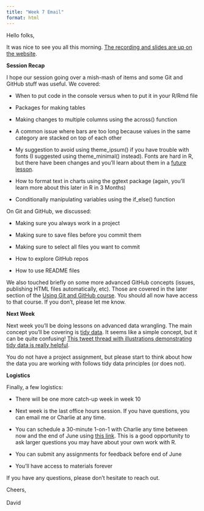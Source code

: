 ```yaml
---
title: "Week 7 Email"
format: html
---
```


Hello folks,

It was nice to see you all this morning. [The recording and slides are up on the website](https://rfortherestofus.com/courses/r-in-3-months-spring-2023/lessons/r-in-3-months-spring-2023-week-6-live-session/).

**Session Recap**

I hope our session going over a mish-mash of items and some Git and GitHub stuff was useful. We covered:

-   When to put code in the console versus when to put it in your R/Rmd file

-   Packages for making tables

-   Making changes to multiple columns using the across() function

-   A common issue where bars are too long because values in the same category are stacked on top of each other

-   My suggestion to avoid using theme_ipsum() if you have trouble with fonts (I suggested using theme_minimal() instead). Fonts are hard in R, but there have been changes and you'll learn about them in a [future lesson](https://rfortherestofus.com/courses/r-in-3-months-spring-2023/lessons/customize-your-fonts/).

-   How to format text in charts using the ggtext package (again, you'll learn more about this later in R in 3 Months)

-   Conditionally manipulating variables using the if_else() function

On Git and GitHub, we discussed:

-   Making sure you always work in a project

-   Making sure to save files before you commit them

-   Making sure to select all files you want to commit

-   How to explore GitHub repos

-   How to use README files

We also touched briefly on some more advanced GitHub concepts (issues, publishing HTML files automatically, etc). Those are covered in the later section of the [Using Git and GitHub course](https://rfortherestofus.com/courses/git-github/). You should all now have access to that course. If you don't, please let me know.

**Next Week**

Next week you'll be doing lessons on advanced data wrangling. The main concept you'll be covering is [tidy data](https://tidyr.tidyverse.org/articles/tidy-data.html). It seems like a simple concept, but it can be quite confusing! [This tweet thread with illustrations demonstrating tidy data is really helpful](https://twitter.com/juliesquid/status/1315710359404113920).

You do not have a project assignment, but please start to think about how the data you are working with follows tidy data principles (or does not).

**Logistics**

Finally, a few logistics:

-   There will be one more catch-up week in week 10

-   Next week is the last office hours session. If you have questions, you can email me or Charlie at any time.

-   You can schedule a 30-minute 1-on-1 with Charlie any time between now and the end of June using [this link](https://savvycal.com/charliejhadley-r-for-the-rest-of-us/chat). This is a good opportunity to ask larger questions you may have about your own work with R. 

-   You can submit any assignments for feedback before end of June

-   You'll have access to materials forever

If you have any questions, please don't hesitate to reach out. 

Cheers,\
\
David
